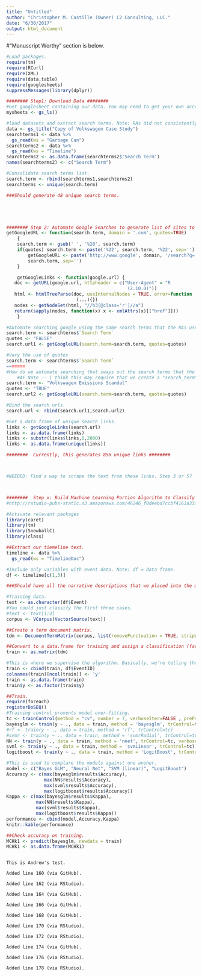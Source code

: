 ```yaml
---
title: "Untitled"
author: "Christopher M. Castille (Owner) C2 Consulting, LLC."
date: "6/30/2017"
output: html_document
---
```

#"Manuscript Worthy" section is below.

```r
#Load packages.
require(tm)
require(RCurl)
require(XML)
require(data.table)
require(googlesheets)
suppressMessages(library(dplyr))

######## Step1: Download Data ######## 
#Get googlesheet containing our data. You may need to get your own acces key to access the appropriate dataset. 
mysheets <- gs_ls()

#load datasets and extract search terms. Note: RAs did not consistently report the search terms used across datasets, so I am combining the search term datapoints and eliminating redundancies. 
data <- gs_title("Copy of Volkswagen Case Study")
searchterms1 <- data %>%
  gs_read(ws = "Garbage Can")
searchterms2 <- data %>%
  gs_read(ws = "Timeline")
searchterms2 <- as.data.frame(searchterms2$'Search Term')
names(searchterms2) <- c("Search Term")

#Consolidate search terms list.
search.term <- rbind(searchterms1,searchterms2)
searchterms <- unique(search.term)

###Should generate 48 unique search terms. 





######## Step 2: Automate Google Searches to generate list of sites to scrape ######## 
getGoogleURL <- function(search.term, domain = '.com', quotes=TRUE) 
    {
    search.term <- gsub(' ', '%20', search.term)
    if(quotes) search.term <- paste('%22', search.term, '%22', sep='') 
        getGoogleURL <- paste('http://www.google', domain, '/search?q=',
        search.term, sep='')
    }

    getGoogleLinks <- function(google.url) {
   doc <- getURL(google.url, httpheader = c("User-Agent" = "R
                                             (2.10.0)"))
   html <- htmlTreeParse(doc, useInternalNodes = TRUE, error=function
                          (...){})
   nodes <- getNodeSet(html, "//h3[@class='r']//a")
   return(sapply(nodes, function(x) x <- xmlAttrs(x)[["href"]]))
    }

#Automate searching google using the same search terms that the RAs used. 
search.term <- searchterms$`Search Term`
quotes <- "FALSE"
search.url1 <- getGoogleURL(search.term=search.term, quotes=quotes)

#Vary the use of quotes
search.term <- searchterms$`Search Term`
=======
#How do we automate searching that swaps out the search terms that the RAs used?
    #AF Note -- I think this may require that we create a "search_term" vector that lists all the various search terms the RAs used. Then, instead of running the following function just on "Volkswagen Emissions Scandal", we would run it on the entire "search_term" vector, which should then run the following function on each component within the search_term vector. 
search.term <- "Volkswagen Emissions Scandal"
quotes <- "TRUE"
search.url2 <- getGoogleURL(search.term=search.term, quotes=quotes)

#Bind the search urls.
search.url <- rbind(search.url1,search.url2)

#Get a data frame of unique search links.
links <- getGoogleLinks(search.url)
links <- as.data.frame(links)
links <- substr(links$links,8,2000)
links <- as.data.frame(unique(links))

########  Currently, this generates 856 unique links ########  



#NEEDED: Find a way to scrape the text from these links. Step 3 or 5?



########  Step x: Build Machine Learning Portion Algorithm to Classify Text ######## 
#http://rstudio-pubs-static.s3.amazonaws.com/46246_f0deebd7ccbf4163a33f669bb5c91a70.html

#Activate relevant packages
library(caret)
library(tm)
library(SnowballC)
library(class)

##Extract our tiemeline text. 
timeline <- data %>%
  gs_read(ws = "TimelineDoc")

#Include only variables with event data. Note: df = data frame.
df <- timeline[c(1,3)]

###Should have all the narrative descriptions that we placed into the manuscript. Eventually we can sub in the raw "plagirarized" text if we like, but this should suffice for now. Currently has 56 entries.

#Training data.
text <- as.character(df$Event)
#You could just classify the first three cases. 
#text <- text[1:3]
corpus <- VCorpus(VectorSource(text))

##Create a term document matrix.
tdm <- DocumentTermMatrix(corpus, list(removePunctuation = TRUE, stripWhitespace = TRUE, content_transformer(tolower), stopwords = TRUE, stemming = FALSE, removeNumbers = FALSE))

##Convert to a data.frame for training and assign a classification (factor) to each document.
train <- as.matrix(tdm)

#This is where we supervise the algorithm. Basically, we're telling the algorithm that each document (row) is a distinct class (here, class = "event" in our dataset). So it needs to identity the combination of words that distinguish one event from the other 
train <- cbind(train, df$EventID)
colnames(train)[ncol(train)] <- 'y'
train <- as.data.frame(train)
train$y <- as.factor(train$y)

##Train.
require(foreach)
registerDoSEQ()
#Training control prevents model over-fitting. 
tc <- trainControl(method = "cv", number = 7, verboseIter=FALSE , preProcOptions="pca", allowParallel=TRUE)
bayesglm <- train(y ~ ., data = train, method = 'bayesglm', trControl=tc)
#rf <- train(y ~ ., data = train, method = 'rf', trControl=tc)
#svmr <- train(y ~ ., data = train, method = 'svmrRadial', trControl=tc)
NN <- train(y ~ ., data = train, method = 'nnet', trControl=tc, verbose=FALSE)
svml <- train(y ~ ., data = train, method = 'svmLinear', trControl=tc)
logitboost <- train(y ~ ., data = train, method = 'LogitBoost', trControl=tc)

#This is used to complare the models against one anoher.
model <- c("Bayes GLM", "Neural Net", "SVM (linear)", "LogitBoost")
Accuracy <- c(max(bayesglm$results$Accuracy),
              max(NN$results$Accuracy),
              max(svml$results$Accuracy),
              max(logitboost$results$Accuracy))
Kappa <- c(max(bayesglm$results$Kappa),
           max(NN$results$Kappa),
           max(svml$results$Kappa),
           max(logitboost$results$Kappa))
performance <- cbind(model,Accuracy,Kappa)
knitr::kable(performance)

##Check accuracy on training.
MCHk1 <- predict(bayesglm, newdata = train)
MCHk1 <- as.data.frame(MCHk1)
```

```{}

This is Andrew's test. 

Added line 160 (via GitHub). 

Added line 162 (via RStudio). 

Added line 164 (via GitHub). 

Added line 166 (via GitHub). 

Added line 168 (via GitHub). 

Added line 170 (via RStudio).

Added line 172 (via RStudio).

Added line 174 (via GitHub). 

Added line 176 (via RStudio).

Added line 178 (via RStudio).
```

